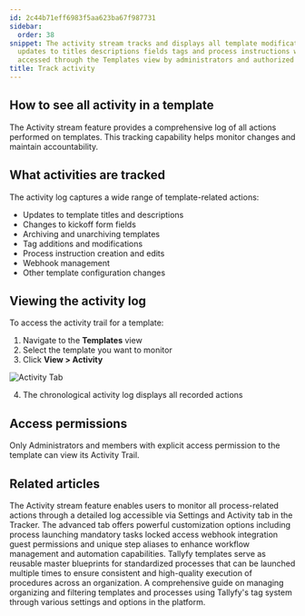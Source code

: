 ```yaml
---
id: 2c44b71eff6983f5aa623ba67f987731
sidebar:
  order: 38
snippet: The activity stream tracks and displays all template modifications including
  updates to titles descriptions fields tags and process instructions which can be
  accessed through the Templates view by administrators and authorized members.
title: Track activity
---
```


## How to see all activity in a template

The Activity stream feature provides a comprehensive log of all actions performed on templates. This tracking capability helps monitor changes and maintain accountability.

## What activities are tracked

The activity log captures a wide range of template-related actions:
* Updates to template titles and descriptions
* Changes to kickoff form fields
* Archiving and unarchiving templates
* Tag additions and modifications
* Process instruction creation and edits
* Webhook management
* Other template configuration changes

## Viewing the activity log

To access the activity trail for a template:

1. Navigate to the **Templates** view
2. Select the template you want to monitor
3. Click **View > Activity**

![Activity Tab](https://screenshots.tallyfy.com/tallyfy%2Fpro%2Fdesktop-light-check-template-activity.png)

4. The chronological activity log displays all recorded actions

## Access permissions

Only Administrators and members with explicit access permission to the template can view its Activity Trail.


## Related articles
<CardGrid>
<LinkTitleCard header="<b>Tracker View > Check process activity</b>" href="/products/pro/tracking-and-tasks/tracker-view/how-can-i-track-process-activities-on-tallyfy/" > The Activity stream feature enables users to monitor all process-related actions through a detailed log accessible via Settings and Activity tab in the Tracker. </LinkTitleCard>
<LinkTitleCard header="<b>Tasks > Advanced tab</b>" href="/products/pro/tracking-and-tasks/tasks/how-can-i-utilize-tallyfys-advanced-tab-features/" > The advanced tab offers powerful customization options including process launching mandatory tasks locked access webhook integration guest permissions and unique step aliases to enhance workflow management and automation capabilities. </LinkTitleCard>
<LinkTitleCard header="<b>Documenting > Templates</b>" href="/products/pro/documenting/templates/" > Tallyfy templates serve as reusable master blueprints for standardized processes that can be launched multiple times to ensure consistent and high-quality execution of procedures across an organization. </LinkTitleCard>
<LinkTitleCard header="<b>Templates > Tags</b>" href="/products/pro/documenting/templates/how-to-manage-templates-and-processes-with-tags/" > A comprehensive guide on managing organizing and filtering templates and processes using Tallyfy's tag system through various settings and options in the platform. </LinkTitleCard>
</CardGrid>